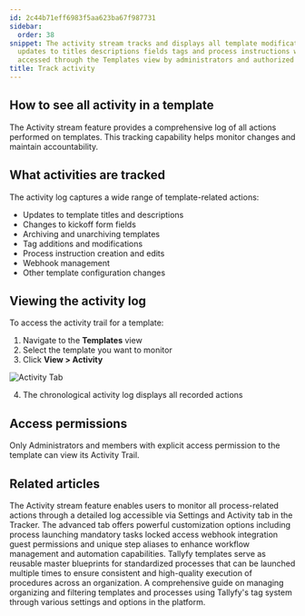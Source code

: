 ```yaml
---
id: 2c44b71eff6983f5aa623ba67f987731
sidebar:
  order: 38
snippet: The activity stream tracks and displays all template modifications including
  updates to titles descriptions fields tags and process instructions which can be
  accessed through the Templates view by administrators and authorized members.
title: Track activity
---
```


## How to see all activity in a template

The Activity stream feature provides a comprehensive log of all actions performed on templates. This tracking capability helps monitor changes and maintain accountability.

## What activities are tracked

The activity log captures a wide range of template-related actions:
* Updates to template titles and descriptions
* Changes to kickoff form fields
* Archiving and unarchiving templates
* Tag additions and modifications
* Process instruction creation and edits
* Webhook management
* Other template configuration changes

## Viewing the activity log

To access the activity trail for a template:

1. Navigate to the **Templates** view
2. Select the template you want to monitor
3. Click **View > Activity**

![Activity Tab](https://screenshots.tallyfy.com/tallyfy%2Fpro%2Fdesktop-light-check-template-activity.png)

4. The chronological activity log displays all recorded actions

## Access permissions

Only Administrators and members with explicit access permission to the template can view its Activity Trail.


## Related articles
<CardGrid>
<LinkTitleCard header="<b>Tracker View > Check process activity</b>" href="/products/pro/tracking-and-tasks/tracker-view/how-can-i-track-process-activities-on-tallyfy/" > The Activity stream feature enables users to monitor all process-related actions through a detailed log accessible via Settings and Activity tab in the Tracker. </LinkTitleCard>
<LinkTitleCard header="<b>Tasks > Advanced tab</b>" href="/products/pro/tracking-and-tasks/tasks/how-can-i-utilize-tallyfys-advanced-tab-features/" > The advanced tab offers powerful customization options including process launching mandatory tasks locked access webhook integration guest permissions and unique step aliases to enhance workflow management and automation capabilities. </LinkTitleCard>
<LinkTitleCard header="<b>Documenting > Templates</b>" href="/products/pro/documenting/templates/" > Tallyfy templates serve as reusable master blueprints for standardized processes that can be launched multiple times to ensure consistent and high-quality execution of procedures across an organization. </LinkTitleCard>
<LinkTitleCard header="<b>Templates > Tags</b>" href="/products/pro/documenting/templates/how-to-manage-templates-and-processes-with-tags/" > A comprehensive guide on managing organizing and filtering templates and processes using Tallyfy's tag system through various settings and options in the platform. </LinkTitleCard>
</CardGrid>